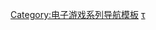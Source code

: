 <noinclude>{{noteTA
|G1=Games
|G2=RainbowSixSiege
|1=zh-cn:異種;zh-tw:撤離禁區;zh-hk:撤離禁區
}}</noinclude>{{Navbox
| name = 湯姆·克蘭西遊戲
| title = [[湯姆·克蘭西]]授權[[湯姆·克蘭西電子遊戲列表|電子遊戲]]
| state = {{{state|autocollapse}}}
| listclass = hlist

| group1 = [[彩虹六號系列]]
| list1 =
* {{tsl|en|Tom Clancy's Rainbow Six (video game)|除暴特警隊}}
* {{tsl|en|Tom Clancy's Rainbow Six: Rogue Spear|精兵悍將}}
* {{tsl|en|Tom Clancy's Rainbow Six: Take-Down – Missions in Korea|朝鮮任務}}
* {{tsl|en|Tom Clancy's Rainbow Six 3: Raven Shield|鷲之盾}}
* {{tsl|en|Tom Clancy's Rainbow Six: Lockdown|禁錮法則}}
* {{tsl|en|Tom Clancy's Rainbow Six: Critical Hour||關鍵時刻}}
* [[虹彩六號：拉斯維加斯|拉斯維加斯]]
* [[虹彩六號：拉斯維加斯2|拉斯維加斯2]]
* {{tsl|en|Tom Clancy's Rainbow Six: Shadow Vanguard|暗影先鋒}}
* [[虹彩六號：愛國者|愛國者]]（已取消）
* [[虹彩六號：圍攻行動|-{zh-cn:围攻;zh-tw:圍攻行動;}-]]
* [[虹彩六號：撤離禁區|-{zh-cn:异种;zh-tw:撤離禁區;zh-hk:撤離禁區}-]]
* Mobile

| group2 = [[火線獵殺系列]]
| list2 =
* {{tsl|en|Tom Clancy's Ghost Recon (2001 video game)|幽靈行動 (2001年遊戲)|幽靈行動}}
** {{tsl|en|Tom Clancy's Ghost Recon: Desert Siege|荒漠危城}}
** {{tsl|en|Tom Clancy's Ghost Recon: Island Thunder|古巴風雲}}
** {{tsl|en|Tom Clancy's Ghost Recon: Jungle Storm|叢林風暴}}
* {{tsl|en|Tom Clancy's Ghost Recon 2|幽靈行動2}}
** {{tsl|en|Tom Clancy's Ghost Recon 2: Summit Strike|絕頂衝擊}}
* [[幽靈行動尖峰戰士|尖峰戰士]]
* [[幽靈行動尖峰戰士2|尖峰戰士2]]
* {{tsl|en|Tom Clancy's Ghost Recon Predator|Predator}}
* [[幽靈行動：暗影戰爭|暗影戰爭]]
* [[幽靈行動：未來戰士|未來戰士]]
* [[幽靈行動：魅影|魅影]]
* [[火線獵殺：野境|-{zh-cn:荒野; zh-tw:野境;}-]]
* [[幽灵行动：断点|-{zh-cn:断点; zh-tw:絕境;}-]]
* [[幽灵行动：火线|火线]]

| group3 = [[縱橫諜海系列]]
| list3 =
* [[細胞分裂 (遊戲)|縱橫諜海]]
* [[細胞分裂：明日潘多拉|潘多拉計畫]]
* [[細胞分裂：混沌理論|混沌理論]]
* {{tsl|en|Tom Clancy's Splinter Cell: Essentials|間諜本色}}
* [[細胞分裂：雙重間諜|雙重間諜]]
* [[細胞分裂：斷罪|斷罪]]
* [[細胞分裂：黑名單|黑名單]]
* 重製版

| group4 = 鹰击长空系列
| list4 =
* [[鹰击长空]]
* [[鹰击长空2]]

| group5 = 全境封锁系列
| list5 =
* [[湯姆克蘭西：全境封鎖|全境封鎖]]
* [[湯姆克蘭西：全境封鎖2|全境封鎖2]]

| group6 = 其他遊戲
| list6 =
* {{tsl|en|The Hunt for Red October (1987 video game)|追擊赤色十月號}}（1987年）
* {{tsl|en|The Hunt for Red October (PC game)|追擊赤色十月號}}（1990年）
* [[猎杀红色十月号 (1991年游戏)|追擊赤色十月號]]（1991年）
* [[紅色風暴]]
* {{tsl|en|Tom Clancy's SSN|SSN (電子遊戲)|SSN}}
* {{tsl|en|Tom Clancy's Politika|Politika}}
* {{tsl|en|Tom Clancy's ruthless.com|ruthless.com}}
* {{tsl|en|Shadow Watch|Shadow Watch}}
* {{tsl|en|The Sum of All Fears (video game)|The Sum of All Fears}}
* [[汤姆·克兰西：末日之战|世界戰局]]

| group7 = 角色
| list7 =
* {{tsl|en|Caveira (Rainbow Six Siege)|Caveira}}
* {{tsl|en|Hibana (Rainbow Six Siege)|Hibana}}
* {{tsl|en|Tachanka (Rainbow Six Siege)|Tachanka}}
* {{tsl|en|Thatcher (Rainbow Six Siege)|Thatcher}}
* [[山姆·費雪]]

}}<noinclude>
{{collapsible option}}

{{DEFAULTSORT:Tom Clancy}}
[[Category:电子游戏系列导航模板]]
[[Category:汤姆·克兰西游戏|τ]]
</noinclude>